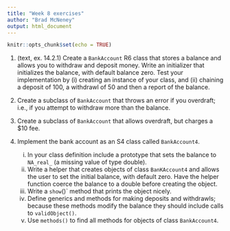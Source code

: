 ```yaml
---
title: "Week 8 exercises"
author: "Brad McNeney"
output: html_document
---
```


```r
knitr::opts_chunk$set(echo = TRUE)
```

1. (text, ex. 14.2.1) Create a `BankAccount` R6 class that stores a balance
and allows you to withdraw and deposit money. 
Write an initializer that initializes the balance, with default balance zero. 
Test your implementation by (i) creating 
an instance of your class, and (ii) chaining a 
deposit of 100, a withdrawl of 50 and then a report of the balance.

2. Create a subclass of `BankAccount` that throws an error
if you overdraft; i.e., if you attempt to withdraw more than the balance.

3. Create a subclass of `BankAccount` that allows overdraft, but
charges a $10 fee.


4. Implement the bank account as an S4 class called `BankAccount4`.
    (i) In your class definition include a prototype that sets the balance to `NA_real_` (a missing
    value of type double).
    (ii) Write a helper that creates objects of class `BanKAccount4` and 
    allows the user to set the initial balance, with default zero.
    Have the helper function coerce the balance to a double before
    creating the object.
    (iii) Write a `show`()` method that prints the object nicely.
    (iv) Define generics and methods for making deposits and withdrawls; 
    because these methods modify the balance they should 
    include calls to `validObject()`.
    (v) Use `methods()` to find all methods for objects of class 
    `BankAccount4`.
